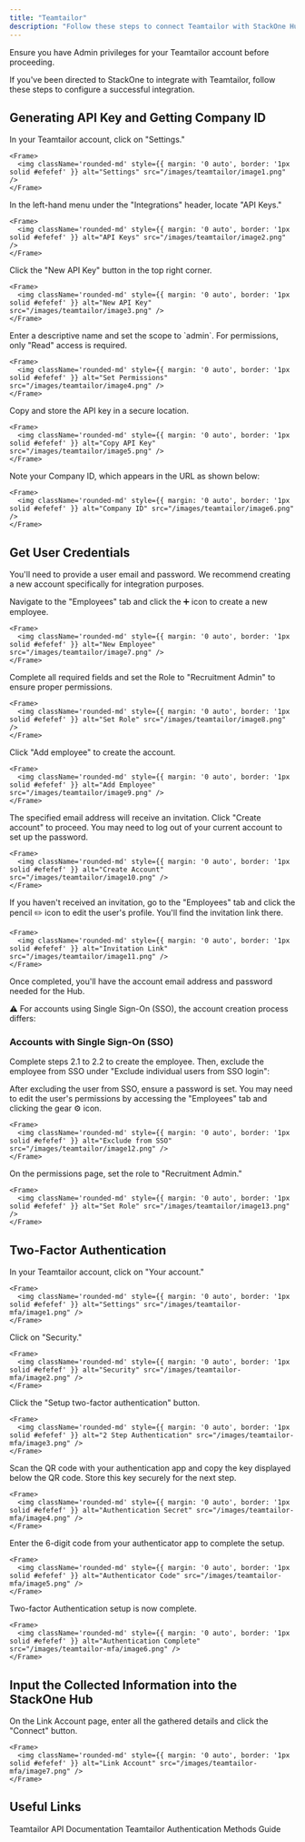 ```yaml
---
title: "Teamtailor"
description: "Follow these steps to connect Teamtailor with StackOne Hub successfully."
---
```



<Warning>
  Ensure you have Admin privileges for your Teamtailor account before proceeding.
</Warning>

If you've been directed to StackOne to integrate with Teamtailor, follow these steps to configure a successful integration.

## Generating API Key and Getting Company ID

<Steps>
  <Step title="Navigate to Settings">
    In your Teamtailor account, click on "Settings."

    <Frame>
      <img className='rounded-md' style={{ margin: '0 auto', border: '1px solid #efefef' }} alt="Settings" src="/images/teamtailor/image1.png" />
    </Frame>
  </Step>

  <Step title="Find API Keys">
    In the left-hand menu under the "Integrations" header, locate "API Keys."

    <Frame>
      <img className='rounded-md' style={{ margin: '0 auto', border: '1px solid #efefef' }} alt="API Keys" src="/images/teamtailor/image2.png" />
    </Frame>
  </Step>

  <Step title="Create a New API Key">
    Click the "New API Key" button in the top right corner.

    <Frame>
      <img className='rounded-md' style={{ margin: '0 auto', border: '1px solid #efefef' }} alt="New API Key" src="/images/teamtailor/image3.png" />
    </Frame>
  </Step>

  <Step title="Set Name and Permissions">
    Enter a descriptive name and set the scope to `admin`. For permissions, only "Read" access is required.

    <Frame>
      <img className='rounded-md' style={{ margin: '0 auto', border: '1px solid #efefef' }} alt="Set Permissions" src="/images/teamtailor/image4.png" />
    </Frame>
  </Step>

  <Step title="Copy API Key">
    Copy and store the API key in a secure location.

    <Frame>
      <img className='rounded-md' style={{ margin: '0 auto', border: '1px solid #efefef' }} alt="Copy API Key" src="/images/teamtailor/image5.png" />
    </Frame>
  </Step>

  <Step title="Get Company ID">
    Note your Company ID, which appears in the URL as shown below:

    <Frame>
      <img className='rounded-md' style={{ margin: '0 auto', border: '1px solid #efefef' }} alt="Company ID" src="/images/teamtailor/image6.png" />
    </Frame>
  </Step>
</Steps>

## Get User Credentials

You'll need to provide a user email and password. We recommend creating a new account specifically for integration purposes.

<Steps>
  <Step title="Create a New Employee">
    Navigate to the "Employees" tab and click the ➕ icon to create a new employee.

    <Frame>
      <img className='rounded-md' style={{ margin: '0 auto', border: '1px solid #efefef' }} alt="New Employee" src="/images/teamtailor/image7.png" />
    </Frame>
  </Step>

  <Step title="Fill Out Required Fields">
    Complete all required fields and set the Role to "Recruitment Admin" to ensure proper permissions.

    <Frame>
      <img className='rounded-md' style={{ margin: '0 auto', border: '1px solid #efefef' }} alt="Set Role" src="/images/teamtailor/image8.png" />
    </Frame>
  </Step>

  <Step title="Add Employee">
    Click "Add employee" to create the account.

    <Frame>
      <img className='rounded-md' style={{ margin: '0 auto', border: '1px solid #efefef' }} alt="Add Employee" src="/images/teamtailor/image9.png" />
    </Frame>
  </Step>

  <Step title="Create Account">
    The specified email address will receive an invitation. Click "Create account" to proceed. You may need to log out of your current account to set up the password.

    <Frame>
      <img className='rounded-md' style={{ margin: '0 auto', border: '1px solid #efefef' }} alt="Create Account" src="/images/teamtailor/image10.png" />
    </Frame>
  </Step>

  <Step title="Find the Invitation Link">
    If you haven't received an invitation, go to the "Employees" tab and click the pencil ✏️ icon to edit the user's profile. You'll find the invitation link there.

    <Frame>
      <img className='rounded-md' style={{ margin: '0 auto', border: '1px solid #efefef' }} alt="Invitation Link" src="/images/teamtailor/image11.png" />
    </Frame>
  </Step>

  <Step title="Get Account Email and Password">
    Once completed, you'll have the account email address and password needed for the Hub.
  </Step>
</Steps>

⚠️ For accounts using Single Sign-On (SSO), the account creation process differs:

### Accounts with Single Sign-On (SSO)

Complete steps 2.1 to 2.2 to create the employee. Then, exclude the employee from SSO under "Exclude individual users from SSO login":

<Steps>
  <Step title="Exclude from SSO">
    After excluding the user from SSO, ensure a password is set. You may need to edit the user's permissions by accessing the "Employees" tab and clicking the gear ⚙️ icon.

    <Frame>
      <img className='rounded-md' style={{ margin: '0 auto', border: '1px solid #efefef' }} alt="Exclude from SSO" src="/images/teamtailor/image12.png" />
    </Frame>
  </Step>

  <Step title="Set Role">
    On the permissions page, set the role to "Recruitment Admin."

    <Frame>
      <img className='rounded-md' style={{ margin: '0 auto', border: '1px solid #efefef' }} alt="Set Role" src="/images/teamtailor/image13.png" />
    </Frame>
  </Step>
</Steps>

## Two-Factor Authentication

<Steps>
  <Step title="Set Up 2FA on Your User Profile">
    In your Teamtailor account, click on "Your account."

    <Frame>
      <img className='rounded-md' style={{ margin: '0 auto', border: '1px solid #efefef' }} alt="Settings" src="/images/teamtailor-mfa/image1.png" />
    </Frame>
  </Step>

  <Step title="Access Security Settings">
    Click on "Security."

    <Frame>
      <img className='rounded-md' style={{ margin: '0 auto', border: '1px solid #efefef' }} alt="Security" src="/images/teamtailor-mfa/image2.png" />
    </Frame>
  </Step>

  <Step title="Set Up Two-Factor Authentication">
    Click the "Setup two-factor authentication" button.

    <Frame>
      <img className='rounded-md' style={{ margin: '0 auto', border: '1px solid #efefef' }} alt="2 Step Authentication" src="/images/teamtailor-mfa/image3.png" />
    </Frame>
  </Step>

  <Step title="Save Authentication Secret">
    Scan the QR code with your authentication app and copy the key displayed below the QR code. Store this key securely for the next step.

    <Frame>
      <img className='rounded-md' style={{ margin: '0 auto', border: '1px solid #efefef' }} alt="Authentication Secret" src="/images/teamtailor-mfa/image4.png" />
    </Frame>
  </Step>

  <Step title="Enter Verification Code">
    Enter the 6-digit code from your authenticator app to complete the setup.

    <Frame>
      <img className='rounded-md' style={{ margin: '0 auto', border: '1px solid #efefef' }} alt="Authenticator Code" src="/images/teamtailor-mfa/image5.png" />
    </Frame>
  </Step>

  <Step title="Confirm Setup">
    Two-factor Authentication setup is now complete.

    <Frame>
      <img className='rounded-md' style={{ margin: '0 auto', border: '1px solid #efefef' }} alt="Authentication Complete" src="/images/teamtailor-mfa/image6.png" />
    </Frame>
  </Step>
</Steps>

## Input the Collected Information into the StackOne Hub

<Steps>
  <Step title="Link Account">
    On the Link Account page, enter all the gathered details and click the "Connect" button.

    <Frame>
      <img className='rounded-md' style={{ margin: '0 auto', border: '1px solid #efefef' }} alt="Link Account" src="/images/teamtailor-mfa/image7.png" />
    </Frame>
  </Step>
</Steps>

<IntegrationFooter />

## Useful Links
<Card title="API Reference" icon="link" href="https://support.teamtailor.com/en/articles/5963369-use-our-teamtailor-api">
    Teamtailor API Documentation
</Card>
<Card title="Two-Factor Authentication" icon="link" href="https://support.teamtailor.com/en/articles/6730339-login-methods-password-two-factor-authentication-2fa-and-or-sso">
    Teamtailor Authentication Methods Guide
</Card>